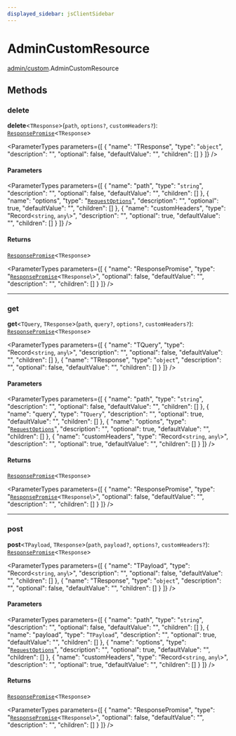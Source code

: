 ```yaml
---
displayed_sidebar: jsClientSidebar
---
```



# AdminCustomResource

[admin/custom](../../modules/admin_custom.mdx).AdminCustomResource

## Methods

### delete

**delete**<`TResponse`\>(`path`, `options?`, `customHeaders?`): [`ResponsePromise`](../../swaps/modules/swaps.internal.mdx#responsepromise)<`TResponse`\>

<ParameterTypes parameters={[
  {
    "name": "TResponse",
    "type": "`object`",
    "description": "",
    "optional": false,
    "defaultValue": "",
    "children": []
  }
]} />

#### Parameters

<ParameterTypes parameters={[
  {
    "name": "path",
    "type": "`string`",
    "description": "",
    "optional": false,
    "defaultValue": "",
    "children": []
  },
  {
    "name": "options",
    "type": "[`RequestOptions`](../../internal/interfaces/admin_custom.internal.RequestOptions.mdx)",
    "description": "",
    "optional": true,
    "defaultValue": "",
    "children": []
  },
  {
    "name": "customHeaders",
    "type": "Record<`string`, `any`\\>",
    "description": "",
    "optional": true,
    "defaultValue": "",
    "children": []
  }
]} />

#### Returns

[`ResponsePromise`](../../swaps/modules/swaps.internal.mdx#responsepromise)<`TResponse`\>

<ParameterTypes parameters={[
  {
    "name": "ResponsePromise",
    "type": "[`ResponsePromise`](../../swaps/modules/swaps.internal.mdx#responsepromise)<`TResponse`\\>",
    "optional": false,
    "defaultValue": "",
    "description": "",
    "children": []
  }
]} />

___

### get

**get**<`TQuery`, `TResponse`\>(`path`, `query?`, `options?`, `customHeaders?`): [`ResponsePromise`](../../swaps/modules/swaps.internal.mdx#responsepromise)<`TResponse`\>

<ParameterTypes parameters={[
  {
    "name": "TQuery",
    "type": "Record<`string`, `any`\\>",
    "description": "",
    "optional": false,
    "defaultValue": "",
    "children": []
  },
  {
    "name": "TResponse",
    "type": "`object`",
    "description": "",
    "optional": false,
    "defaultValue": "",
    "children": []
  }
]} />

#### Parameters

<ParameterTypes parameters={[
  {
    "name": "path",
    "type": "`string`",
    "description": "",
    "optional": false,
    "defaultValue": "",
    "children": []
  },
  {
    "name": "query",
    "type": "`TQuery`",
    "description": "",
    "optional": true,
    "defaultValue": "",
    "children": []
  },
  {
    "name": "options",
    "type": "[`RequestOptions`](../../internal/interfaces/admin_custom.internal.RequestOptions.mdx)",
    "description": "",
    "optional": true,
    "defaultValue": "",
    "children": []
  },
  {
    "name": "customHeaders",
    "type": "Record<`string`, `any`\\>",
    "description": "",
    "optional": true,
    "defaultValue": "",
    "children": []
  }
]} />

#### Returns

[`ResponsePromise`](../../swaps/modules/swaps.internal.mdx#responsepromise)<`TResponse`\>

<ParameterTypes parameters={[
  {
    "name": "ResponsePromise",
    "type": "[`ResponsePromise`](../../swaps/modules/swaps.internal.mdx#responsepromise)<`TResponse`\\>",
    "optional": false,
    "defaultValue": "",
    "description": "",
    "children": []
  }
]} />

___

### post

**post**<`TPayload`, `TResponse`\>(`path`, `payload?`, `options?`, `customHeaders?`): [`ResponsePromise`](../../swaps/modules/swaps.internal.mdx#responsepromise)<`TResponse`\>

<ParameterTypes parameters={[
  {
    "name": "TPayload",
    "type": "Record<`string`, `any`\\>",
    "description": "",
    "optional": false,
    "defaultValue": "",
    "children": []
  },
  {
    "name": "TResponse",
    "type": "`object`",
    "description": "",
    "optional": false,
    "defaultValue": "",
    "children": []
  }
]} />

#### Parameters

<ParameterTypes parameters={[
  {
    "name": "path",
    "type": "`string`",
    "description": "",
    "optional": false,
    "defaultValue": "",
    "children": []
  },
  {
    "name": "payload",
    "type": "`TPayload`",
    "description": "",
    "optional": true,
    "defaultValue": "",
    "children": []
  },
  {
    "name": "options",
    "type": "[`RequestOptions`](../../internal/interfaces/admin_custom.internal.RequestOptions.mdx)",
    "description": "",
    "optional": true,
    "defaultValue": "",
    "children": []
  },
  {
    "name": "customHeaders",
    "type": "Record<`string`, `any`\\>",
    "description": "",
    "optional": true,
    "defaultValue": "",
    "children": []
  }
]} />

#### Returns

[`ResponsePromise`](../../swaps/modules/swaps.internal.mdx#responsepromise)<`TResponse`\>

<ParameterTypes parameters={[
  {
    "name": "ResponsePromise",
    "type": "[`ResponsePromise`](../../swaps/modules/swaps.internal.mdx#responsepromise)<`TResponse`\\>",
    "optional": false,
    "defaultValue": "",
    "description": "",
    "children": []
  }
]} />
